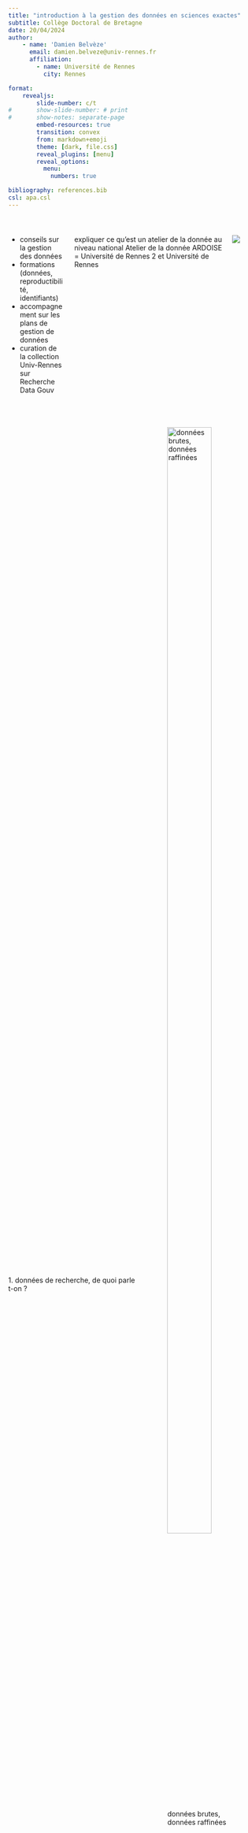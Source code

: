 ```yaml
---
title: "introduction à la gestion des données en sciences exactes"
subtitle: Collège Doctoral de Bretagne
date: 20/04/2024
author: 
    - name: 'Damien Belvèze'
      email: damien.belveze@univ-rennes.fr
      affiliation: 
        - name: Université de Rennes
          city: Rennes

format: 
    revealjs:
        slide-number: c/t
#       show-slide-number: # print
#       show-notes: separate-page
        embed-resources: true
        transition: convex
        from: markdown+emoji
        theme: [dark, file.css]
        reveal_plugins: [menu]
        reveal_options: 
          menu: 
            numbers: true

bibliography: references.bib
csl: apa.csl
---
```


# {background-color="#fef1da"}

:::: {.columns}
::: {.column width="70%" .incremental}

- conseils sur la gestion des données
- formations (données, reproductibilité, identifiants)
- accompagnement sur les plans de gestion de données
- curation de la collection Univ-Rennes sur Recherche Data Gouv
:::

:::{.notes}
expliquer ce qu'est un atelier de la donnée au niveau national
Atelier de la donnée ARDOISE = Université de Rennes 2 et Université de Rennes
:::

::: {.column width="30%"}

![](images/ardoise.png)
:::
::::



# {background-color="#fef1da"}
:::: {.columns style='display: flex !important; height: 90%;'}
::: {.column width="50%" style='display: flex; justify-content: center; align-items: center;'}

[1. données de recherche, de quoi parle t-on ?]{.title}

:::
::: {.column width="50%"}

![données brutes, données raffinées](images/data_narrative.jpg){width="80%" #fig-data_narrative}

:::
::::

## quels fichiers sont importants à mettre à disposition ?

:::: {.columns}
::: {.column width="50%"}

- raw_data_fish_counter.csv
- intermediate_data.xls
- filter1.py
- first_draft_submission.pdf
- fish_counter_calibration.md
- kick_off_report.docx
- filter2.py
- notebook_experiment.ipynb

:::
::: {.column widt="50%"}  

- final_data_fish_counter.xls
- project_presentation_funders.pptx
- final_data.csv
- study_draft.qmd
- january_meeting_partners.docx
- fish_counter_instructions_for_use.pdf
- gantt_calendar.xlsx
:::
::::

:::{.notes}

Les données de recherche sont des données qui ont une valeur démonstrative et sur lesquelles s'appuient les publications. 
Les *inscriptions* (Bruno Latour) qui sont produites dans la vie du projet ou du labo (compte rendu de réunion, mode d'emploi d'un matériel, agenda du projet ne sont pas des données de recherche. Leur conservation peut avoir un intérêt dans certains cas, mais pas dans le cadre d'un plan de gestion de données)

:::

## Réponses

:::: {.columns}
::: {.column width="50%"}

- [raw_data_fish_counter.csv]{.green}
- [intermediate_data.xls]{.orange}
- [filter1.py]{.green}
- first_draft_submission.pdf
- [fish_counter_calibration.md]{.green}
- kick_off_report.docx
- [filter2.py]{.green}
- [notebook_experiment.ipynb]{.orange}

:::
::: {.column widt="50%"}  

- final_data_fish_counter.xls
- project_presentation_funders.pptx
- [final_data.csv]{.green}
- [study_draft.qmd]{.orange}
- january_meeting_partners.docx
- fish_counter_instructions_for_use.pdf
- gantt_calendar.xlsx
:::
::::

# {background-color="#fef1da"}
:::: {.columns style='display: flex !important; height: 90%;'}
::: {.column width="40%" style='display: flex; justify-content: center; align-items: center;'}

[2. pour une science cumulative, fiable et reproductible?]{.title}

:::
::: {.column width="60%"}

![données figées, données liées](images/data_steps.png){#fig-data_steps}

:::
::::

::: {.notes}
Rappeler aux doctorants, le non-sens qu'il y a à "geler" ses données dans le support en PDF de leur thèse. 
Lors du dépôt de la publication dans HAL, les bibliothécaires de l'Université de Rennes essaient de récupérer auprès des auteurs les données en format réutilisable, quand elles ne se trouvent que dans le PDF de l'article.

La Science Ouverte repose sur des formats libres (transparence, format accessible à tous). Un document CSV vaux mieux qu'un fichier Excel (voir plus loin)

L'étape suivante consiste à utiliser des URI (par exemple des éléments Wikidata) dans ses tableaux de données pour relier ces données à d'autres données du même genre (RDF)

Enfin on peut utiliser des outils comme Lodex pour transformer ses données en site web dynamique permettant de visualiser ses données de plusieurs manières et d'agréger son jeu de données à d'autres jeux de données

:::

## Pourquoi conserver ces données ? 

## {background-iframe="https://video.univ-rennes1.fr/permalink/v125f6acecf2bu72r140/iframe/"}

<!--
au cas où la vidéo ne serait plus disponible sur le serveur, décommenter les lignes ci-dessous:

{background-video="reproductibilite.mp4"}
-->

::: {.notes}

jouer la vidéo de façon synchronisée avec une classe
- télécharger la vidéo depuis le mediaserver et l'enregistrer sur le bureau  
- l'ouvrir sans la jouer  
- partager l'écran depuis Zoom, choisir le lecteur de vidéo  
- cocher les deux cases en bas de la fenêtre de partage (audio pour tous + optimisation)  
- jouer la vidéo puis cesser le partage quand elle est finie  

:::


## pérennité de l'accès aux données

![lutter contre la perte des données](images/perte_donnees.png){#fig-perte}

:notebook: @gibneyScientistsLosingData2013a

# {background-color="#fef1da"} 

:::: {.columns style='display: flex !important; height: 90%;'}
::: {.column width="50%" style='display: flex; justify-content: center; align-items: center;'} 

[3. Un enjeu de Science Ouverte]{.title}
:::
::: {.column width="50%"}

![](images/Open_Science_Logo.png)
:::
::::

## principes FAIR

![principes FAIR](images/FAIR2.png){#fig-fair}

## ouverture / fermeture 

:::{.incremental}

- "aussi ouvert que possible, aussi fermé que nécessaire"

- Ouverture par défaut

- fermeture à justifier : 

    - données personnelles
    - propriété intellectuelle
:::

::: {.notes}

# données personnelles

L'enjeu reste de donner accès dans la plus large mesure possible au jeu de données. Pour cela, on aura recours à des procédés visant à pseudonymiser ou anonymiser le jeu de données. La pseudonymisation consiste à supprimer les données directement identifiantes, ou à les remplacer par des pseudonymes. Cette méthode comporte des risques de réidentification par croisement du jeu de données avec d'autres jeux portant sur la même population. 
L'anonymisation des données est une méthode plus subtile consistant, après suppression des données directement identifiantes, à rendre les données moins précises ou à y ajouter du bruit pour entraver les tentatives éventuelles de réidentification. Il s'agit d'un compromis à trouver entre l'intérêt des personnes dont les données sont collectées et la finesse de ces données. Des outils existent pour anonymiser les données : Arx, Amnesia. 
L'anonymisation des données entraîne des coûts de traitement (temps humain, prestatation) qu'il convient de prévoir en amont dans la demande de budget. 

# propriété intellectuelle

En France, le régime du droit de la donnée fait que celles-ci par défaut sont la propriété des employeurs, et non celle des producteurs (chercheurs).
Mais il peut y avoir des limites au partage de ces données : 
- licences contaminantes de certains matériels propriétaires utilisées pour produire des données (par exemple imagerie médicale)
- projets de recherche internationaux : quel droit national on va appliquer sur ces données ?

:::

## rendre ses données trouvables

Qualité d'un répertoire : 

::: {.incremental}

- renommée
- pérennité (institution support)
- licence ouverte
- identifiant pérenne
- richesse des métadonnées
- curation

:::

::: {.notes}

Zenodo : pas de versionnage des jeux de données, métadonnées moins riches que sur RDG, mais entrepôt pérenne (European Commission)

pour chercher des entrepôts et comparer leurs offres : https://re3data.org

Eviter les entrepôts propriétaires (Figshare)

critères de conformité des entrepôts : https://www.ouvrirlascience.fr/entrepots-de-donnees-de-confiance-criteres-de-conformite/

:::

## {.smaller}



| discipline | entrepôt |
|:---|:---|
| images (SHS) | [MediHal]( https://medihal.archives-ouvertes.fr/) |
| code | Software Heritage via [HAL](https://hal.archives-ouvertes.fr) |
| BioInformatique | [GenOuest](https://www.genouest.org/) |
| Sciences Humaines | [Nakala](https://nakala.fr) |
| Mathématiques | pas d'entrepôt, voir avec le [groupe RNBM](https://www.rnbm.org/category/le-reseau/groupes-de-travail/donnees-maths/) | |
| environnement, hydrologie | [Osuris](https://accueil.osuris.fr/) |
| Sciences de la terre | [data terra](https://www.data-terra.org/) |
| Sciences de la mer |[data ifremer](https://data.ifremer.fr/), [seanoe](https://www.seanoe.org/) |
| sciences médicales | [entrepôt INSERM sur RDG](https://entrepot.recherche.data.gouv.fr/dataverse/inserm) |
| Ecologie, environnement et société | [Data.InDoRES et Cat.InDoRES](http://bbees.mnhn.fr/fr/dataindores-27)  |

: {.striped}

## Recherche Data Gouv

- richesse des métadonnées
- curation
- référence nationale  (soutenu par le Ministère)
- identifiant pérenne
- volumétrie importante
- gratuité
- génération simplifiée de datapapers
- [bac à sable de RDG](https://demo.recherche.data.gouv.fr/dataverse/tp)

:::{.notes}
Sur Zenodo, on est limité à 50 gigaoctets par dataset
sur RDG, on est limité à 50 gigaoctets par fichier, un dataset peut comporter plusieurs fichiers (pas vu de limitation globale), donc oui, apparemment la volumétrie est moins limitée sur RDG que sur Zenodo.
:::

## données accessibles ?

:::: {.columns}
::: {.column width="50%"}
Dans 93% des cas pas de réponse ou réponse négative sans justification @gabelicaManyResearchersWere2022a

:::
::: {.column width="50%"}

!["data available upon request"](images/data_available_request.jpg){#fig-data_available}
:::
::::

::: {.notes}

La personne inscrite dans le PGD comme personne contact pour les données peut être le corresponding author de la publication liée ou bien une autre personne, mais cette personne doit avoir conscience de son rôle si sa médiation est nécessaire pour obtenir les données. 
Mieux vaut renseigner ici une adresse personnelle (type gmail) qu'une adresse institutionnelle, car on peut changer fréquemment d'institution.  
:::

## données interopérables ? 

| registre | identifiant |
|:--|:--|
| [CAS number]{.red} | 12019-52-2 |
| [PubChem CID number]{.green} | 6914517 |
| [PubChem SID number]{.green} | 24879035   |
| [openSMILES identifier]{.green} | \[Cu\].\[Cu\].\[Te\] |
|[InChI identifier]{.green} | InChI=1/2Cu.Te |
|[MDL number]{.red} | MFCD00049727 | 

: Quels identifiants utiliser pour le cuivre telluride ?

::: {.notes}
Dans les entrepôts on va plutôt utiliser inchi que CAS car pour accéder aux identifiants CAS il faut disposer de la base de données CAS Sci-Finder

PubchemID est considérée comme un meilleur choix qu'InCHi, car plus *machine-redeable*

:::

## formats transparents ?

![CSV vs XLS](images/error_excel.jpg){#fig-excel}

!notebook: @ziemannFivePillarsComputational2023a

::: {.notes}
Utiliser Excel pour analyser des données (comme le font 69% des chercheurs d'après une étude de 2016) est une mauvaise idée. Utiliser plutôt des outils transparents comme R. Une étude de 2021 montre qu'Excel change régulièrement des gènes en dates, et le phénomène est connu de longue date. La #reproductibilité des études passe par le maniement d'outils libres et transparents sur ce qu'ils font. Reférences ici : https://doi.org/10.1093/bib/bbad375
:::

## documenter les données {.incremental}

> Documentation is the glue that binds a data science project together (@ziemannFivePillarsComputational2023a)

- Décrire avec soin les données et le contexte de leur acquisition (production, collection)
- *literate programming*
- décrire les données en utilisant des ontologies

## documenter pour éviter les erreurs de contexte

:::: {.columns}
::: {.column width="50%"}

être précis dans la description du contexte de la production des données
:::
::: {.column widt="50%"}
![l'importance du contexte](images/data_context.png){#fig-data_context width="80%"}
:::

::::

::: {.notes}
possibilité de lier le plan de gestion des données à un protocole déposé sur un autre site (par exemple https://www.protocols.io) ou Prospero https://www.crd.york.ac.uk/prospero/ si les données sont bibliographiques et qu'il s'agit d'une revue de littérature

:::

## ontologies

| discipline | thesaurus |
|:-- |:--|
| biodiversité | [INRAE](https://thesaurus.inrae.fr)|
| environnement | [GEMET](https://www.eionet.europa.eu/gemet/fr/themes/) |
| Biologie, Santé | [MeSH](https://www.ncbi.nlm.nih.gov/mesh) |
| Santé mentale | [ascodopsy](https://santepsy.ascodocpsy.org/index.php?lvl=cmspage&pageid=6&id_rubrique=125) |
| 

[Le thésaurus Loterre (multidisciplinaire)](https://skosmos.loterre.fr)



## données réutilisables ?

::: {style='font-size: 30px'}
- [Creative Commons](https://fr.wikipedia.org/wiki/Licence_Creative_Commons) (CC:by)
- une licence écrite par un cabinet d'avocat expert en propriété intellectuelle et qui prévoit une multiplicité de cas d'usages autorisés ou prohibés
- [ODBL](https://opendatafrance.gitbook.io/odl-ressources/fiches-pratiques/aspects-juridiques/foire-aux-questions-sur-la-licence-odbl)
- [Etalab](https://www.etalab.gouv.fr/licence-ouverte-open-licence/)
- pas de licence, on fait ce qu'on veut avec mon jeu de données
- [CC0](https://fr.wikipedia.org/wiki/Licence_CC0)
- CC:by pour tous le monde sauf pour les industries fossiles, les vendeurs d'armes et Google (@thomasSeReapproprierProduction2023b) texte disponible [ici](se_reapproprier_resultats_connaissance.htm).
:::

::: {.notes}

**Demander aux élèves quelles sont les données mentionnées dans cette slide qui sont appropriées pour un jeu de données.**

Réponses :

Les licences Etalab et ODBL sont recommandées en France pour permettre la réutilisation des données. 
Les Creative Commons sont plutôt appropriées aux résultats de la recherche (publications, preprints, posters...)
la licence CC0 n'est pas autorisée en France où le droit d'auteur commande au minimum de citer l'auteur du jeu de données, ce que ne prévoit pas cette licence. 

Lorsqu'aucune licence n'est indiquée, on ne peut pas réutiliser de manière sûre le jeu de données. Quand il n'y a pas de licence, par défaut, c'est le droit d'auteur qui s'applique. 

Dans le cadre de la Science Ouverte, les licences sont standardisées et les usages qu'elles permettent sont facilement énonçables et compréhensibles. Si en guise de licence on a un texte qui ressemble aux CGU d'un service web, c'est que le jeu de données risque d'être difficile à réutiliser (nécessité probablement de contacter les producteurs)

La Science Ouverte peut être vue par certaines chercheurs comme une perte de contrôle sur leurs publications et données et les licences restrictives qui entravent la réutilisation à des fins jugées mauvaises par les chercheurs est encore à l'état de projet. Ces licences ne sont pas usuelles pour les données.

:::

## Le plan de gestion de données

:::: {.columns}
::: {.column width="50%" .incremental}

- Le PGD résume tous les choix faits pour la gestion des données

- Déposer une première version d'un PGD 6 mois après la signature d'un contrat (ANR, Projets européens)

- [DMP OPIDOR](https://dmp.opidor.fr/)

:::
::: {.column width="50%"}
![](images/PNSO.png)
:::
::::


# {background-color="#fef1da"} 

:::: {.columns style='display: flex !important; height: 90%;'}
::: {.column width="50%" style='display: flex; justify-content: center; align-items: center;'} 

[4. Place à la pratique]{.title}
:::
::: {.column width="50%"}

![Silurus Glanis](images/Silurus_glanis.jpg){#fig-silurus}
:::
::::

## données fictives (ChatGPT)

```r
data.silures <- read.csv(file="silurus.csv")
print(data.silures)

```
::: {.notes}
jeu de données inspiré de 
Gouvernement du Royaume Uni. (2023). River Tyne Fish Count [jeu de données]. https://www.gov.uk/government/statistical-data-sets/river-tyne-fish-counts

Le jeu de données ne comporte pas d'informations sur certains signes (*) ou (#). Ces signes sont explicitées dans le mail. On insiste ici sur la nécessité de documenter correctement le jeu de données pour qu'il ne manque rien à sa compréhension.

:::


## {background-iframe="champs_rdg.html"}

##

::: {.justify}
```r
cat(paste0(readLines("mail.md"), collapse="\n"))
```
::: {.notes}

Le mail comporte des informations sur le contexte et les limites de la collecte des données. Ces informations aident à remplir les champs concernant le jeu de données.

:::


:::

## figures {.smaller}

|figure | source et crédits |
|:-- |:-- |
| @fig-data_narrative | [Maricx](https://www.reddit.com/r/ProgrammerHumor/comments/pf247h/who_doesnt_like_a_good_story/)  |
| @fig-data_steps | [Tim Berners-Lee](https://5stardata.info/en/)|
| @fig-perte | [Gibney, Van Noorden](https://www.nature.com/articles/nature.2013.14416) |
| @fig-fair | [Willkinson, Dumontier et al.](https://www.nature.com/articles/sdata201618) |
| @fig-data_available | [Sergio Uribe](https://www.linkedin.com/pulse/dental-research-generates-data-available-sergio-uribe) |
| @fig-excel | meme dont l'origine se perd dans la nuit des temps |
| @fig-data_context | [Ralph Aboujaoude Diaz](https://www.linkedin.com/posts/ralph-aboujaoude-diaz-40838313_technology-artificialintelligence-computervision-activity-6912446088364875776-h-Iq?utm_source=linkedin_share&utm_medium=member_desktop_web)|
| @fig-silurus | [Dieter Florian](https://commons.wikimedia.org/wiki/Category:Silurus_glanis#/media/File:Silurus_glanis_02.jpg) |



## logiciels utilisés pour la présentation

Toute la présentation a été conçue avec du **logiciel libre** (merci Richard M. Stallman), et notamment les logiciels suivants :

- Quarto 1.3.450
- VScode 1.8.0
- R :

```r
sessioninfo::session_info()
```

::: {.note}

l'éditeur de texte est VScode. VScode rend l'utilisation de Quarto plus facile (Quarto est un logiciel dépourvu d'interface graphique, de même que Pandoc qui est intégré à Quarto).
VScode permet d'encapsuler également des chuncks de R (si R est chargé sur la machine avec les packages correspondants)

Le package sessioninfo de R permet de montrer comment on peut documenter automatiquement le code utilisé pour produire une figure à partir d'un jeu de données par exemple. La reproductibilité du code est un enjeu essentiel et connexe à l'accès aux données. 

:::

# Références {background-color="#fef1da"}

